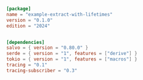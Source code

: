 
```toml  title="extract-with-lifetimes/Cargo.toml"
[package]
name = "example-extract-with-lifetimes"
version = "0.1.0"
edition = "2024"


[dependencies]
salvo = { version = "0.80.0" }
serde = { version = "1", features = ["derive"] }
tokio = { version = "1", features = ["macros"] }
tracing = "0.1"
tracing-subscriber = "0.3"

```